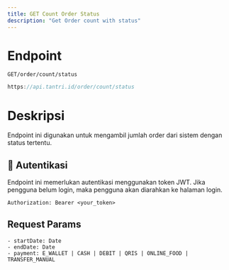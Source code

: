 ```yaml
---
title: GET Count Order Status
description: "Get Order count with status"
---
```


# Endpoint

`GET/order/count/status`

```ts
https://api.tantri.id/order/count/status
```

# Deskripsi

Endpoint ini digunakan untuk mengambil jumlah order dari sistem dengan status tertentu.

## 🔑 Autentikasi

Endpoint ini memerlukan autentikasi menggunakan token JWT. Jika pengguna belum login, maka pengguna akan diarahkan ke halaman login.

```http
Authorization: Bearer <your_token>
```

## Request Params

    - startDate: Date
    - endDate: Date
    - payment: E_WALLET | CASH | DEBIT | QRIS | ONLINE_FOOD | TRANSFER_MANUAL
